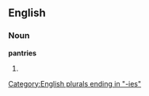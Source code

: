 ==English==

===Noun===
'''pantries'''

# {{plural of|[[pantry]]}}

[[Category:English plurals ending in "-ies"]]